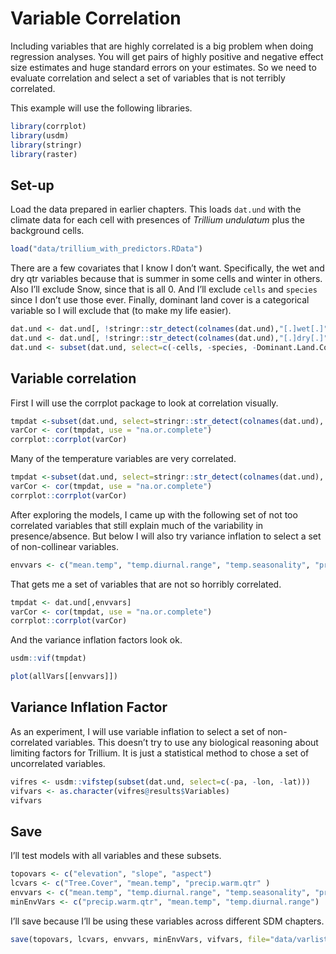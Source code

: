 # Variable Correlation

Including variables that are highly correlated is a big problem when doing regression analyses. You will get pairs of highly positive and negative effect size estimates and huge standard errors on your estimates. So we need to evaluate correlation and select a set of variables that is not terribly correlated.

This example will use the following libraries.
```r
library(corrplot)
library(usdm)
library(stringr)
library(raster)
```

## Set-up

Load the data prepared in earlier chapters. This loads `dat.und` with the climate data for each cell with presences of *Trillium undulatum* plus the background cells.
```r
load("data/trillium_with_predictors.RData")
```

There are a few covariates that I know I don't want. Specifically, the wet and dry qtr variables because that is summer in some cells and winter in others. Also I'll exclude Snow, since that is all 0. And I'll exclude `cells` and `species` since I don't use those ever. Finally, dominant land cover is a categorical variable so I will exclude that (to make my life easier).
```r
dat.und <- dat.und[, !stringr::str_detect(colnames(dat.und),"[.]wet[.]")]
dat.und <- dat.und[, !stringr::str_detect(colnames(dat.und),"[.]dry[.]")]
dat.und <- subset(dat.und, select=c(-cells, -species, -Dominant.Land.Cover, -Snow))
```

## Variable correlation

First I will use the corrplot package to look at correlation visually.
```r
tmpdat <-subset(dat.und, select=stringr::str_detect(colnames(dat.und), "precip"))
varCor <- cor(tmpdat, use = "na.or.complete")
corrplot::corrplot(varCor)
```

Many of the temperature variables are very correlated.
```r
tmpdat <-subset(dat.und, select=stringr::str_detect(colnames(dat.und), "temp"))
varCor <- cor(tmpdat, use = "na.or.complete")
corrplot::corrplot(varCor)
```

After exploring the models, I came up with the following set of not too correlated variables that still explain much of the variability in presence/absence. But below I will also try variance inflation to select a set of non-collinear variables.

```r
envvars <- c("mean.temp", "temp.diurnal.range", "temp.seasonality", "precip.warm.qtr", "precip.seasonality", "precip.cold.qtr")
```

That gets me a set of variables that are not so horribly correlated.
```r
tmpdat <- dat.und[,envvars]
varCor <- cor(tmpdat, use = "na.or.complete")
corrplot::corrplot(varCor)
```

And the variance inflation factors look ok.
```r
usdm::vif(tmpdat)
```

```r
plot(allVars[[envvars]])
```

## Variance Inflation Factor

As an experiment, I will use variable inflation to select a set of non-correlated variables. This doesn't try to use any biological reasoning about limiting factors for Trillium. It is just a statistical method to chose a set of uncorrelated variables.
```r
vifres <- usdm::vifstep(subset(dat.und, select=c(-pa, -lon, -lat)))
vifvars <- as.character(vifres@results$Variables)
vifvars
```

## Save

I'll test models with all variables and these subsets.

```r
topovars <- c("elevation", "slope", "aspect")
lcvars <- c("Tree.Cover", "mean.temp", "precip.warm.qtr" )
envvars <- c("mean.temp", "temp.diurnal.range", "temp.seasonality", "precip.warm.qtr", "precip.seasonality", "precip.cold.qtr")
minEnvVars <- c("precip.warm.qtr", "mean.temp", "temp.diurnal.range")
```

I'll save because I'll be using these variables across different SDM chapters.
```r
save(topovars, lcvars, envvars, minEnvVars, vifvars, file="data/varlists.RData")
```
